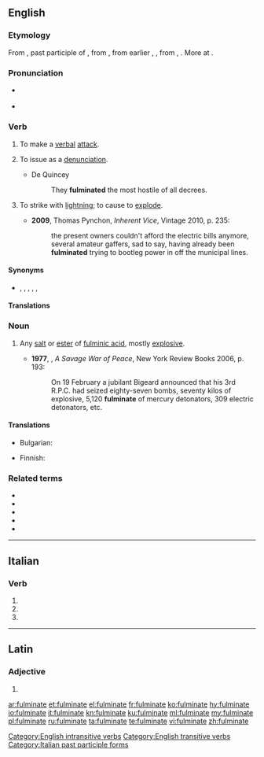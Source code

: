 ==English==
{{wikipedia}}

===Etymology===
From {{etyl|la|en}} {{m|la|fulminātus}}, past participle of {{m|la|fulminō||lighten, hurl or strike with lightning}}, from {{m|la|fulmen||lightning which strikes and sets on fire, thunderbolt}}, from earlier {{m|la|*fulgmen}}, {{m|la|*fulgimen}}, from {{m|la|fulgō}}, {{m|la|fulgeō||flash, lighten}}. More at {{l|en|fulgent}}.

===Pronunciation===
* {{a|UK}} {{IPA|/ˈfʌlmɪneɪt/|lang=en}}
* {{audio|en-us-fulminate.ogg|Audio (US)|lang=en}}
{{rfap|UK|UK|lang=en}}

===Verb===
{{en-verb|fulminates|fulminating|fulminated}}

# {{label|en|intransitive|figuratively}} To make a [[verbal]] [[attack]].
# {{label|en|transitive|figuratively}} To issue as a [[denunciation]].
#* De Quincey
#*: They '''fulminated''' the most hostile of all decrees.
# {{label|en|now|_|rare}} To strike with [[lightning]]; to cause to [[explode]].
#* '''2009''', Thomas Pynchon, ''Inherent Vice'', Vintage 2010, p. 235:
#*: the present owners couldn't afford the electric bills anymore, several amateur gaffers, sad to say, having already been '''fulminated''' trying to bootleg power in off the municipal lines.

====Synonyms====
* {{sense|verbal attack}} {{l|en|berate}}, {{l|en|condemn}}, {{l|en|criticize}}, {{l|en|denounce}}, {{l|en|denunciate}}, {{l|en|vilify}}

====Translations====
{{trans-top|To make a verbal attack}}
{{trans-mid}}
{{trans-bottom}}

{{trans-top|To issue as a denunciation}}
{{trans-mid}}
{{trans-bottom}}

{{trans-top|To strike with lightning}}
{{trans-mid}}
{{trans-bottom}}

{{trans-top|To cause to explode}}
{{trans-mid}}
{{trans-bottom}}

===Noun===
{{en-noun}}

# {{label|en|chemistry}} Any [[salt]] or [[ester]] of [[fulminic acid]], mostly [[explosive]].
#* '''1977''', {{w|Alistair Horne}}, ''A Savage War of Peace'', New York Review Books 2006, p. 193:
#*: On 19 February a jubilant Bigeard announced that his 3rd R.P.C. had seized eighty-seven bombs, seventy kilos of explosive, 5,120 '''fulminate''' of mercury detonators, 309 electric detonators, etc.

====Translations====
{{trans-top|Any [[salt]] or [[ester]] of [[fulminic acid]]}}
* Bulgarian: {{t|bg|фулминат|m}}
{{trans-mid}}
* Finnish: {{t|fi|fulminaatti}}
{{trans-bottom}}

===Related terms===
* {{l|en|fulmination}}
* {{l|en|fulminator}}
* {{l|en|fulminatory}}
* {{l|en|fulminic}}
* {{l|en|mercury fulminate}}

[[Category:English intransitive verbs]]
[[Category:English transitive verbs]]

----

==Italian==

===Verb===
{{head|it|verb form}}

# {{inflection of|fulminare||2|p|pres|indc|lang=it}}
# {{inflection of|fulminare||2|p|impr|lang=it}}
# {{feminine plural of|fulminato|lang=it}}

[[Category:Italian past participle forms]]

----

==Latin==

===Adjective===
{{la-adj-form|fulmināte}}

# {{inflection of|fulminātus||voc|m|s|lang=la}}

[[ar:fulminate]]
[[et:fulminate]]
[[el:fulminate]]
[[fr:fulminate]]
[[ko:fulminate]]
[[hy:fulminate]]
[[io:fulminate]]
[[it:fulminate]]
[[kn:fulminate]]
[[ku:fulminate]]
[[ml:fulminate]]
[[my:fulminate]]
[[pl:fulminate]]
[[ru:fulminate]]
[[ta:fulminate]]
[[te:fulminate]]
[[vi:fulminate]]
[[zh:fulminate]]
